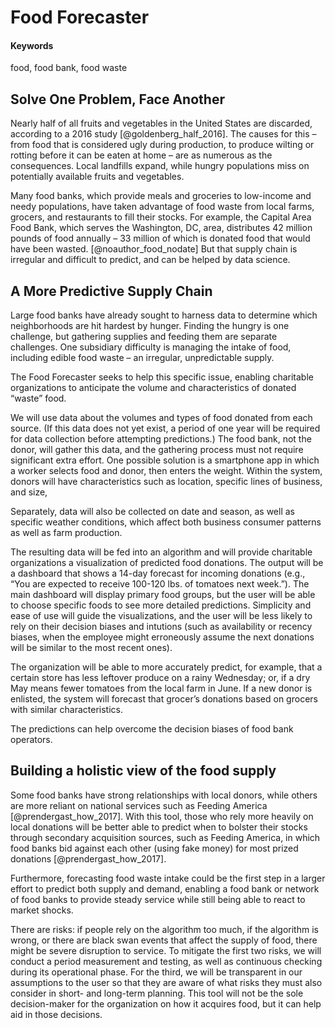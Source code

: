 # Food Forecaster {#helping-food-banks-forecast-intake}

#### Keywords {-}

food, food bank, food waste

## Solve One Problem, Face Another

Nearly half of all fruits and vegetables in the United States are discarded, according to a 2016 study [@goldenberg_half_2016]. The causes for this – from food that is considered ugly during production, to produce wilting or rotting before it can be eaten at home – are as numerous as the consequences. Local landfills expand, while hungry populations miss on potentially available fruits and vegetables.

Many food banks, which provide meals and groceries to low-income and needy populations, have taken advantage of food waste from local farms, grocers, and restaurants to fill their stocks. For example, the Capital Area Food Bank, which serves the Washington, DC, area, distributes 42 million pounds of food annually – 33 million of which is donated food that would have been wasted. [@noauthor_food_nodate] But that supply chain is irregular and difficult to predict, and can be helped by data science.

## A More Predictive Supply Chain

Large food banks have already sought to harness data to determine which neighborhoods are hit hardest by hunger. Finding the hungry is one challenge, but gathering supplies and feeding them are separate challenges. One subsidiary difficulty is managing the intake of food, including edible food waste – an irregular, unpredictable supply. 

The Food Forecaster seeks to help this specific issue, enabling charitable organizations to anticipate the volume and characteristics of donated “waste” food.

We will use data about the volumes and types of food donated from each source. (If this data does not yet exist, a period of one year will be required for data collection before attempting predictions.) The food bank, not the donor, will gather this data, and the gathering process must not require significant extra effort. One possible solution is a smartphone app in which a worker selects food and donor, then enters the weight. Within the system, donors will have characteristics such as location, specific lines of business, and size,

Separately, data will also be collected on date and season, as well as specific weather conditions, which affect both business consumer patterns as well as farm production. 

The resulting data will be fed into an algorithm and will provide charitable organizations a visualization of predicted food donations. The output will be a dashboard that shows a 14-day forecast for incoming donations (e.g., “You are expected to receive 100-120 lbs. of tomatoes next week.”). The main dashboard will display primary food groups, but the user will be able to choose specific foods to see more detailed predictions. Simplicity and ease of use will guide the visualizations, and the user will be less likely to rely on their decision biases and intutions (such as availability or recency biases, when the employee might erroneously assume the next donations will be similar to the most recent ones).

The organization will be able to more accurately predict, for example, that a certain store has less leftover produce on a rainy Wednesday; or, if a dry May means fewer tomatoes from the local farm in June. If a new donor is enlisted, the system will forecast that grocer’s donations based on grocers with similar characteristics. 

The predictions can help overcome the decision biases of food bank operators.

## Building a holistic view of the food supply

Some food banks have strong relationships with local donors, while others are more reliant on national services such as Feeding America [@prendergast_how_2017]. With this tool, those who rely more heavily on local donations will be better able to predict when to bolster their stocks through secondary acquisition sources, such as Feeding America, in which food banks bid against each other (using fake money) for most prized donations [@prendergast_how_2017].

Furthermore, forecasting food waste intake could be the first step in a larger effort to predict both supply and demand, enabling a food bank or network of food banks to provide steady service while still being able to react to market shocks.

There are risks: if people rely on the algorithm too much, if the algorithm is wrong, or there are black swan events that affect the supply of food, there might be severe disruption to service. To mitigate the first two risks, we will conduct a period measurement and testing, as well as continuous checking during its operational phase. For the third, we will be transparent in our assumptions to the user so that they are aware of what risks they must also consider in short- and long-term planning. This tool will not be the sole decision-maker for the organization on how it acquires food, but it can help aid in those decisions.
